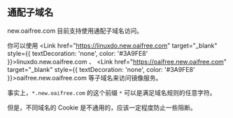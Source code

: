 
## 通配子域名

new.oaifree.com 目前支持使用通配子域名访问。

你可以使用 <Link href="https://linuxdo.new.oaifree.com" target="_blank" style={{ textDecoration: 'none', color: '#3A9FE8' }}>linuxdo.new.oaifree.com</Link> 、 <Link href="https://oaifree.new.oaifree.com" target="_blank" style={{ textDecoration: 'none', color: '#3A9FE8' }}>oaifree.new.oaifree.com</Link> 等子域名来访问镜像服务。

事实上，`*.new.oaifree.com` 的这个前缀 `*` 可以是满足域名规则的任意字符。

但是，不同域名的 Cookie 是不通用的，应该一定程度防止一些阻断。
